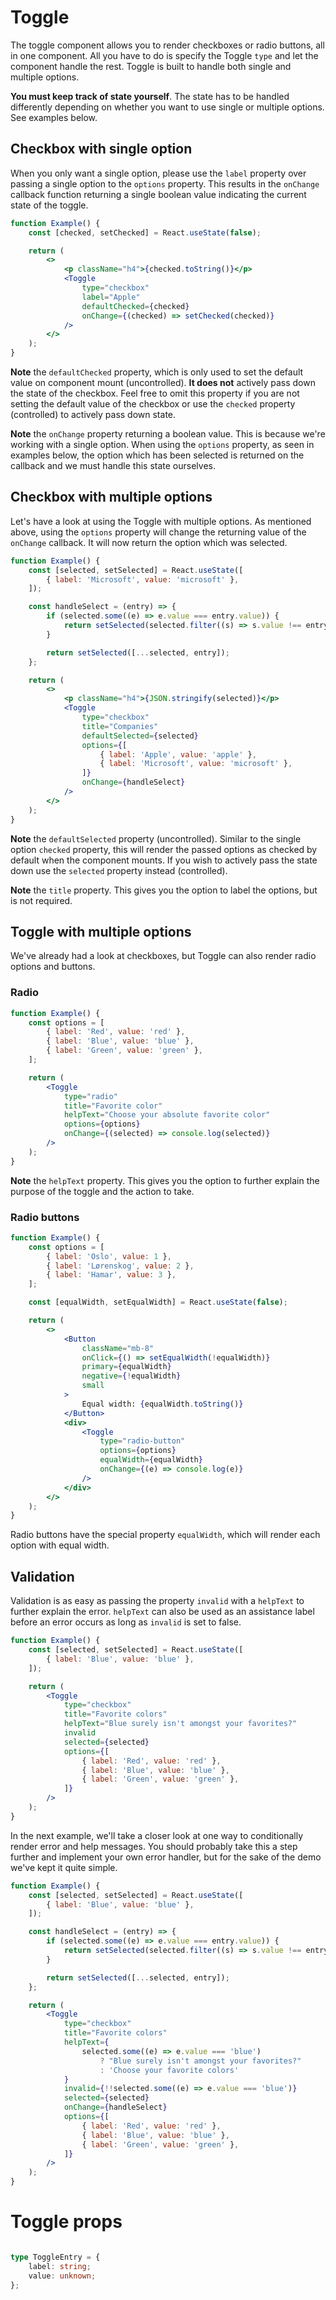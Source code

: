 
# Toggle

The toggle component allows you to render checkboxes or radio buttons, all in
one component. All you have to do is specify the Toggle `type` and let the
component handle the rest. Toggle is built to handle both single and multiple
options.

**You must keep track of state yourself**. The state has to be handled
differently depending on whether you want to use single or multiple options. See
examples below.

## Checkbox with single option

When you only want a single option, please use the `label` property over passing
a single option to the `options` property. This results in the `onChange`
callback function returning a single boolean value indicating the current state
of the toggle.

```jsx example
function Example() {
    const [checked, setChecked] = React.useState(false);

    return (
        <>
            <p className="h4">{checked.toString()}</p>
            <Toggle
                type="checkbox"
                label="Apple"
                defaultChecked={checked}
                onChange={(checked) => setChecked(checked)}
            />
        </>
    );
}
```

**Note** the `defaultChecked` property, which is only used to set the default
value on component mount (uncontrolled). **It does not** actively pass down the
state of the checkbox. Feel free to omit this property if you are not setting
the default value of the checkbox or use the `checked` property (controlled) to
actively pass down state.

**Note** the `onChange` property returning a boolean value. This is because
we're working with a single option. When using the `options` property, as seen
in examples below, the option which has been selected is returned on the
callback and we must handle this state ourselves.

## Checkbox with multiple options

Let's have a look at using the Toggle with multiple options. As mentioned above,
using the `options` property will change the returning value of the `onChange`
callback. It will now return the option which was selected.

```jsx example
function Example() {
    const [selected, setSelected] = React.useState([
        { label: 'Microsoft', value: 'microsoft' },
    ]);

    const handleSelect = (entry) => {
        if (selected.some((e) => e.value === entry.value)) {
            return setSelected(selected.filter((s) => s.value !== entry.value));
        }

        return setSelected([...selected, entry]);
    };

    return (
        <>
            <p className="h4">{JSON.stringify(selected)}</p>
            <Toggle
                type="checkbox"
                title="Companies"
                defaultSelected={selected}
                options={[
                    { label: 'Apple', value: 'apple' },
                    { label: 'Microsoft', value: 'microsoft' },
                ]}
                onChange={handleSelect}
            />
        </>
    );
}
```

**Note** the `defaultSelected` property (uncontrolled). Similar to the single
option `checked` property, this will render the passed options as checked by
default when the component mounts. If you wish to actively pass the state down
use the `selected` property instead (controlled).

**Note** the `title` property. This gives you the option to label the options,
but is not required.

## Toggle with multiple options

We've already had a look at checkboxes, but Toggle can also render radio options
and buttons.

### Radio

```jsx example
function Example() {
    const options = [
        { label: 'Red', value: 'red' },
        { label: 'Blue', value: 'blue' },
        { label: 'Green', value: 'green' },
    ];

    return (
        <Toggle
            type="radio"
            title="Favorite color"
            helpText="Choose your absolute favorite color"
            options={options}
            onChange={(selected) => console.log(selected)}
        />
    );
}
```

**Note** the `helpText` property. This gives you the option to further explain
the purpose of the toggle and the action to take.

### Radio buttons

```jsx example
function Example() {
    const options = [
        { label: 'Oslo', value: 1 },
        { label: 'Lørenskog', value: 2 },
        { label: 'Hamar', value: 3 },
    ];

    const [equalWidth, setEqualWidth] = React.useState(false);

    return (
        <>
            <Button
                className="mb-8"
                onClick={() => setEqualWidth(!equalWidth)}
                primary={equalWidth}
                negative={!equalWidth}
                small
            >
                Equal width: {equalWidth.toString()}
            </Button>
            <div>
                <Toggle
                    type="radio-button"
                    options={options}
                    equalWidth={equalWidth}
                    onChange={(e) => console.log(e)}
                />
            </div>
        </>
    );
}
```

Radio buttons have the special property `equalWidth`, which will render each
option with equal width.

## Validation

Validation is as easy as passing the property `invalid` with a `helpText` to
further explain the error. `helpText` can also be used as an assistance label
before an error occurs as long as `invalid` is set to false.

```jsx example
function Example() {
    const [selected, setSelected] = React.useState([
        { label: 'Blue', value: 'blue' },
    ]);

    return (
        <Toggle
            type="checkbox"
            title="Favorite colors"
            helpText="Blue surely isn't amongst your favorites?"
            invalid
            selected={selected}
            options={[
                { label: 'Red', value: 'red' },
                { label: 'Blue', value: 'blue' },
                { label: 'Green', value: 'green' },
            ]}
        />
    );
}
```

In the next example, we'll take a closer look at one way to conditionally render
error and help messages. You should probably take this a step further and
implement your own error handler, but for the sake of the demo we've kept it
quite simple.

```jsx example
function Example() {
    const [selected, setSelected] = React.useState([
        { label: 'Blue', value: 'blue' },
    ]);

    const handleSelect = (entry) => {
        if (selected.some((e) => e.value === entry.value)) {
            return setSelected(selected.filter((s) => s.value !== entry.value));
        }

        return setSelected([...selected, entry]);
    };

    return (
        <Toggle
            type="checkbox"
            title="Favorite colors"
            helpText={
                selected.some((e) => e.value === 'blue')
                    ? "Blue surely isn't amongst your favorites?"
                    : 'Choose your favorite colors'
            }
            invalid={!!selected.some((e) => e.value === 'blue')}
            selected={selected}
            onChange={handleSelect}
            options={[
                { label: 'Red', value: 'red' },
                { label: 'Blue', value: 'blue' },
                { label: 'Green', value: 'green' },
            ]}
        />
    );
}
```

# Toggle props

```props packages/toggle/src/component.tsx

```

```ts
type ToggleEntry = {
    label: string;
    value: unknown;
};
```
